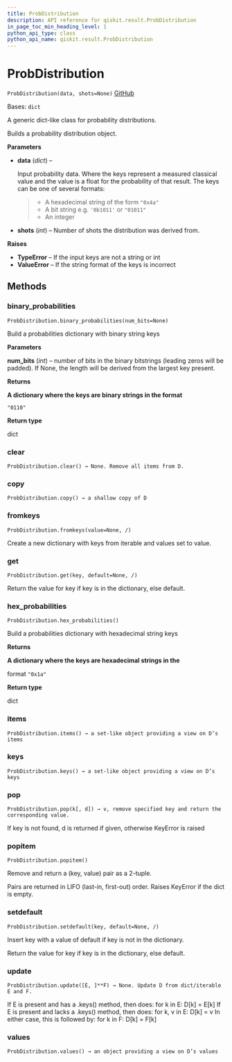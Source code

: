 ```yaml
---
title: ProbDistribution
description: API reference for qiskit.result.ProbDistribution
in_page_toc_min_heading_level: 1
python_api_type: class
python_api_name: qiskit.result.ProbDistribution
---
```


# ProbDistribution

<span id="qiskit.result.ProbDistribution" />

`ProbDistribution(data, shots=None)` [GitHub](https://github.com/qiskit/qiskit/tree/stable/0.20/qiskit/result/distributions/probability.py "view source code")

Bases: `dict`

A generic dict-like class for probability distributions.

Builds a probability distribution object.

**Parameters**

*   **data** (*dict*) –

    Input probability data. Where the keys represent a measured classical value and the value is a float for the probability of that result. The keys can be one of several formats:

    > *   A hexadecimal string of the form `"0x4a"`
    > *   A bit string e.g. `'0b1011'` or `"01011"`
    > *   An integer

*   **shots** (*int*) – Number of shots the distribution was derived from.

**Raises**

*   **TypeError** – If the input keys are not a string or int
*   **ValueError** – If the string format of the keys is incorrect

## Methods

### binary\_probabilities

<span id="qiskit.result.ProbDistribution.binary_probabilities" />

`ProbDistribution.binary_probabilities(num_bits=None)`

Build a probabilities dictionary with binary string keys

**Parameters**

**num\_bits** (*int*) – number of bits in the binary bitstrings (leading zeros will be padded). If None, the length will be derived from the largest key present.

**Returns**

**A dictionary where the keys are binary strings in the format**

`"0110"`

**Return type**

dict

### clear

<span id="qiskit.result.ProbDistribution.clear" />

`ProbDistribution.clear() → None. Remove all items from D.`

### copy

<span id="qiskit.result.ProbDistribution.copy" />

`ProbDistribution.copy() → a shallow copy of D`

### fromkeys

<span id="qiskit.result.ProbDistribution.fromkeys" />

`ProbDistribution.fromkeys(value=None, /)`

Create a new dictionary with keys from iterable and values set to value.

### get

<span id="qiskit.result.ProbDistribution.get" />

`ProbDistribution.get(key, default=None, /)`

Return the value for key if key is in the dictionary, else default.

### hex\_probabilities

<span id="qiskit.result.ProbDistribution.hex_probabilities" />

`ProbDistribution.hex_probabilities()`

Build a probabilities dictionary with hexadecimal string keys

**Returns**

**A dictionary where the keys are hexadecimal strings in the**

format `"0x1a"`

**Return type**

dict

### items

<span id="qiskit.result.ProbDistribution.items" />

`ProbDistribution.items() → a set-like object providing a view on D’s items`

### keys

<span id="qiskit.result.ProbDistribution.keys" />

`ProbDistribution.keys() → a set-like object providing a view on D’s keys`

### pop

<span id="qiskit.result.ProbDistribution.pop" />

`ProbDistribution.pop(k[, d]) → v, remove specified key and return the corresponding value.`

If key is not found, d is returned if given, otherwise KeyError is raised

### popitem

<span id="qiskit.result.ProbDistribution.popitem" />

`ProbDistribution.popitem()`

Remove and return a (key, value) pair as a 2-tuple.

Pairs are returned in LIFO (last-in, first-out) order. Raises KeyError if the dict is empty.

### setdefault

<span id="qiskit.result.ProbDistribution.setdefault" />

`ProbDistribution.setdefault(key, default=None, /)`

Insert key with a value of default if key is not in the dictionary.

Return the value for key if key is in the dictionary, else default.

### update

<span id="qiskit.result.ProbDistribution.update" />

`ProbDistribution.update([E, ]**F) → None. Update D from dict/iterable E and F.`

If E is present and has a .keys() method, then does: for k in E: D\[k] = E\[k] If E is present and lacks a .keys() method, then does: for k, v in E: D\[k] = v In either case, this is followed by: for k in F: D\[k] = F\[k]

### values

<span id="qiskit.result.ProbDistribution.values" />

`ProbDistribution.values() → an object providing a view on D’s values`

